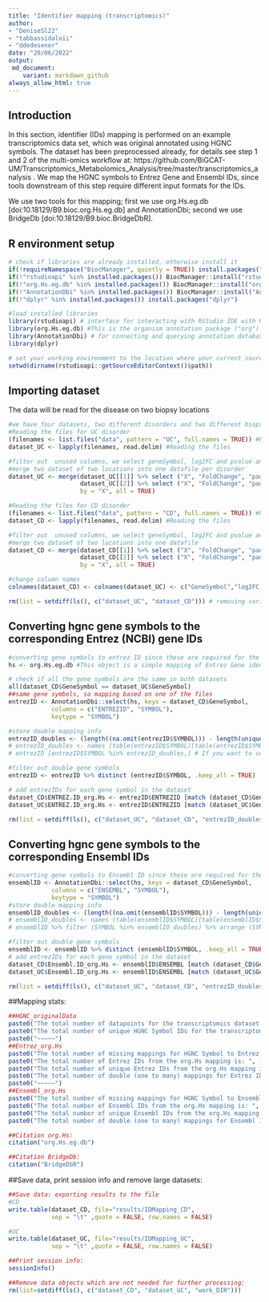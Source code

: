 ---
title: "Identifier mapping (transcriptomics)"
author: 
- "DeniseSl22"
- "tabbassidaloii"
- "ddedesener"
date: "20/06/2022"
output:
 md_document:
    variant: markdown_github
always_allow_html: true
---
## Introduction
In this section, identifier (IDs) mapping is performed on an example transcriptomics data set, which was original annotated using HGNC symbols.
The dataset has been preprocessed already, for details see step 1 and 2 of the multi-omics workflow at: https://github.com/BiGCAT-UM/Transcriptomics_Metabolomics_Analysis/tree/master/transcriptomics_analysis .
We map the HGNC symbols to Entrez Gene and Ensembl IDs, since tools downstream of this step require different input formats for the IDs.

We use two tools for this mapping; first we use org.Hs.eg.db [doi:10.18129/B9.bioc.org.Hs.eg.db] and AnnotationDbi; second we use BridgeDb [doi:10.18129/B9.bioc.BridgeDbR].

## R environment setup
```{r setup, warning=FALSE, message=FALSE}
# check if libraries are already installed, otherwise install it
if(!requireNamespace("BiocManager", quietly = TRUE)) install.packages("BiocManager")
if(!"rstudioapi" %in% installed.packages()) BiocManager::install("rstudioapi")
if(!"org.Hs.eg.db" %in% installed.packages()) BiocManager::install("org.Hs.eg.db")  
if(!"AnnotationDbi" %in% installed.packages()) BiocManager::install("AnnotationDbi")
if(!"dplyr" %in% installed.packages()) install.packages("dplyr")

#load installed libraries
library(rstudioapi) # interface for interacting with RStudio IDE with R code.
library(org.Hs.eg.db) #This is the organism annotation package ("org") for Homo sapiens ("Hs"), organized as an AnnotationDbi   package ("db"), using Entrez Gene IDs ("eg") as primary key.
library(AnnotationDbi) # for connecting and querying annotation databases
library(dplyr)

# set your working environment to the location where your current source file is saved into.
setwd(dirname(rstudioapi::getSourceEditorContext()$path))
```

## Importing dataset
The data will be read for the disease on two biopsy locations
```{r dataset, warning=FALSE, message=FALSE}
#we have four datasets, two different disorders and two different biopsy locations
#Reading the files for UC disorder
(filenames <- list.files("data", pattern = "UC", full.names = TRUE)) #Printing the file names
dataset_UC <- lapply(filenames, read.delim) #Reading the files

#filter out  unused columns, we select geneSymbol, log2FC and pvalue and
#merge two dataset of two locations into one datafile per disorder
dataset_UC <- merge(dataset_UC[[1]] %>% select ("X", "FoldChange", "padj"), #Merging and sub-setting the columns required
                    dataset_UC[[2]] %>% select ("X", "FoldChange", "padj"),
                    by = "X", all = TRUE)

#Reading the files for CD disorder
(filenames <- list.files("data", pattern = "CD", full.names = TRUE)) #Printing the file names
dataset_CD <- lapply(filenames, read.delim) #Reading the files

#filter out  unused columns, we select geneSymbol, log2FC and pvalue and
#merge two dataset of two locations into one datafile
dataset_CD <- merge(dataset_CD[[1]] %>% select ("X", "FoldChange", "padj"), #Merging and sub-setting the columns required
                    dataset_CD[[2]] %>% select ("X", "FoldChange", "padj"),
                    by = "X", all = TRUE)

#change column names
colnames(dataset_CD) <- colnames(dataset_UC) <- c("GeneSymbol","log2FC_ileum","pvalue_ileum","log2FC_rectum","pvalue_rectum")

rm(list = setdiff(ls(), c("dataset_UC", "dataset_CD"))) # removing variables that are not required
```

## Converting hgnc gene symbols to the corresponding Entrez (NCBI) gene IDs
```{r converting_entrez,warning=FALSE, message=FALSE}
#converting gene symbols to entrez ID since these are required for the enrichR function
hs <- org.Hs.eg.db #This object is a simple mapping of Entrez Gene identifier

# check if all the gene symbols are the same in both datasets
all(dataset_CD$GeneSymbol == dataset_UC$GeneSymbol) 
##same gene symbols, so mapping based on one of the files 
entrezID <- AnnotationDbi::select(hs, keys = dataset_CD$GeneSymbol,
            columns = c("ENTREZID", "SYMBOL"),
            keytype = "SYMBOL")

#store double mapping info
entrezID_doubles <- (length((na.omit(entrezID$SYMBOL))) - length(unique(na.omit(entrezID$SYMBOL))))
# entrezID_doubles <- names (table(entrezID$SYMBOL)[table(entrezID$SYMBOL) > 1])
# entrezID [entrezID$SYMBOL %in% entrezID_doubles,] # If you want to see which genes have duplicated Entrez Gene identifier

#filter out double gene symbols
entrezID <- entrezID %>% distinct (entrezID$SYMBOL, .keep_all = TRUE)

# add entrezIDs for each gene symbol in the dataset
dataset_CD$ENTREZ.ID_org.Hs <- entrezID$ENTREZID [match (dataset_CD$GeneSymbol, entrezID$SYMBOL)] 
dataset_UC$ENTREZ.ID_org.Hs <- entrezID$ENTREZID [match (dataset_UC$GeneSymbol, entrezID$SYMBOL)] 

rm(list = setdiff(ls(), c("dataset_UC", "dataset_CD", "entrezID_doubles", "hs"))) # removing variables that are not required
```

## Converting hgnc gene symbols to the corresponding Ensembl IDs
```{r converting_ensembl,warning=FALSE, message=FALSE}
#converting gene symbols to Ensembl ID since these are required for the Cytoscape multiomics visualization
ensemblID <- AnnotationDbi::select(hs, keys = dataset_CD$GeneSymbol,
            columns = c("ENSEMBL", "SYMBOL"),
            keytype = "SYMBOL")
#store double mapping info
ensemblID_doubles <- (length((na.omit(ensemblID$SYMBOL))) - length(unique(na.omit(ensemblID$SYMBOL))))
# ensemblID_doubles <- names (table(ensemblID$SYMBOL)[table(ensemblID$SYMBOL) > 1])
# ensemblID %>% filter (SYMBOL %in% ensemblID_doubles) %>% arrange (SYMBOL) %>% head () # If you want to see which genes have duplicated Ensembl ID

#filter out double gene symbols
ensemblID <- ensemblID %>% distinct (ensemblID$SYMBOL, .keep_all = TRUE)
# add entrezIDs for each gene symbol in the dataset
dataset_CD$Ensembl.ID_org.Hs <- ensemblID$ENSEMBL [match (dataset_CD$GeneSymbol, ensemblID$SYMBOL)] 
dataset_UC$Ensembl.ID_org.Hs <- ensemblID$ENSEMBL [match (dataset_UC$GeneSymbol, ensemblID$SYMBOL)] 

rm(list = setdiff(ls(), c("dataset_UC", "dataset_CD", "entrezID_doubles", "ensemblID_doubles"))) # removing variables that are not required
```

##Mapping stats:
```{r mapping stats,warning=FALSE, message=FALSE}
##HGNC_originalData
paste0("The total number of datapoints for the transcriptomics dataset is: ", nrow(dataset_CD))
paste0("The total number of unique HGNC Symbol IDs for the transcriptomics dataset is: ", length(unique(na.omit(dataset_CD$GeneSymbol))))
paste0("~~~~~")
##Entrez_org.Hs
paste0("The total number of missing mappings for HGNC Symbol to Entrez IDs from the org.Hs mapping is: ", sum(is.na(dataset_CD$ENTREZ.ID_org.Hs)))
paste0("The total number of Entrez IDs from the org.Hs mapping is: ", (nrow(dataset_CD)-sum(is.na(dataset_CD$ENTREZ.ID_org.Hs))))
paste0("The total number of unique Entrez IDs from the org.Hs mapping is: ", length(unique(na.omit(dataset_CD$ENTREZ.ID_org.Hs))))
paste0("The total number of double (one to many) mappings for Entrez IDs from the org.Hs mapping is: ", entrezID_doubles)
paste0("~~~~~")
##Ensembl_org.Hs
paste0("The total number of missing mappings for HGNC Symbol to Ensembl IDs from the org.Hs mapping is: ", sum(is.na(dataset_CD$Ensembl.ID_org.Hs)))
paste0("The total number of Ensembl IDs from the org.Hs mapping is: ", (nrow(dataset_CD)-sum(is.na(dataset_CD$Ensembl.ID_org.Hs))))
paste0("The total number of unique Ensembl IDs from the org.Hs mapping is: ", length(unique(na.omit(dataset_CD$Ensembl.ID_org.Hs))))
paste0("The total number of double (one to many) mappings for Ensembl IDs from the org.Hs mapping is: ", ensemblID_doubles)

##Citation org.Hs:
citation("org.Hs.eg.db")

##Citation BridgeDb:
citation("BridgeDbR")
```

##Save data, print session info and remove large datasets:
```{r print_session_info}
##Save data: exporting results to the file
#CD
write.table(dataset_CD, file="results/IDMapping_CD",
            sep = "\t" ,quote = FALSE, row.names = FALSE)

#UC
write.table(dataset_UC, file="results/IDMapping_UC",
            sep = "\t" ,quote = FALSE, row.names = FALSE)

##Print session info:
sessionInfo()

##Remove data objects which are not needed for further processing:
rm(list=setdiff(ls(), c("dataset_CD", "dataset_UC", "work_DIR")))
```
